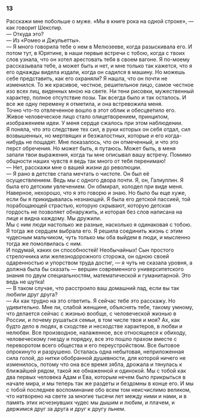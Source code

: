 ### 13 {-}

Расскажи мне побольше о муже. «Мы в книге рока на одной строке», — как говорит Шекспир.<br/> — Откуда это?<br/> — Из «Ромео и Джульетты».<br/> — Я много говорила тебе о нем в Мелюзееве, когда разыскивала его. И потом тут, в Юрятине, в наши первые встречи с тобою, когда с твоих слов узнала, что он хотел арестовать тебя в своем вагоне. Я по-моему рассказывала тебе, а может быть и нет, и мне только так кажется, что я его однажды видела издали, когда он садился в машину. Но можешь себе представить, как его охраняли? Я нашла, что он почти не изменился. То же красивое, честное, решительное лицо, самое честное изо всех лиц, виденных мною на свете. Ни тени рисовки, мужественный характер, полное отсутствие позы. Так всегда было и так осталось. И все же одну перемену я отметила, и она встревожила меня.<br/> Точно что-то отвлеченное вошло в этот облик и обесцветило его. Живое человеческое лицо стало олицетворением, принципом, изображением идеи. У меня сердце сжалось при этом наблюдении.<br/> Я поняла, что это следствие тех сил, в руки которых он себя отдал, сил возвышенных, но мертвящих и безжалостных, которые и его когда-нибудь не пощадят. Мне показалось, что он отмеченный, и что это перст обречения. Но может быть, я путаюсь. Может быть, в меня запали твои выражения, когда ты мне описывал вашу встречу. Помимо общности наших чувств я ведь так много от тебя перенимаю!<br/> — Нет, расскажи мне о вашей жизни до революции.<br/> — Я рано в детстве стала мечтать о чистоте. Он был её осуществлением. Ведь мы с одного двора почти. Я, он, Галиуллин. Я была его детским увлечением. Он обмирал, холодел при виде меня. Наверное, нехорошо, что я это говорю и знаю. Но было бы еще хуже, если бы я прикидывалась незнающей. Я была его детской пассией, той порабощающей страстью, которую скрывают, которую детская гордость не позволяет обнаружить, и которая без слов написана на лице и видна каждому. Мы дружили.<br/> Мы с ним люди настолько же разные, насколько я одинаковая с тобою. Я тогда же сердцем выбрала его. Я решила соединить жизнь с этим чудесным мальчиком, чуть только мы оба выйдем в люди, и мысленно тогда же помолвилась с ним.<br/> И подумай, каких он способностей! Необычайных! Сын простого стрелочника или железнодорожного сторожа, он одною своей одаренностью и упорством труда достиг, — я чуть не сказала уровня, а должна была бы сказать — вершин современного университетского знания по двум специальностям, математической и гуманитарной. Это ведь не шутка!<br/> — В таком случае, что расстроило ваш домашний лад, если вы так любили друг друга?<br/> — Ах как трудно на это ответить. Я сейчас тебе это расскажу. Но удивительно. Мне ли, слабой женщине, объяснять тебе, такому умному, что делается сейчас с жизнью вообще, с человеческой жизнью в России, и почему рушаться семьи, в том числе твоя и моя? Ах, как будто дело в людях, в сходстве и несходстве характеров, в любви и нелюбви. Все производное, налаженное, все относящееся к обиходу, человеческому гнезду и порядку, все это пошло прахом вместе с переворотом всего общества и его переустройством. Все бытовое опрокинуто и разрушено. Осталась одна небытовая, неприложенная сила голой, до нитки обобранной душевности, для которой ничего не изменилось, потому что она все время зябла, дрожала и тянулась к ближайшей рядом, такой же обнаженной и одинокой. Мы с тобой как два первых человека Адам и Ева, которым нечем было прикрыться в начале мира, и мы теперь так же раздеты и бездомны в конце его. И мы с тобой последнее воспоминание обо всем том неисчислимо великом, что натворено на свете за многие тысячи лет между ними и нами, и в память этих исчезнувших чудес мы дышим и любим, и плачем, и держимся друг за друга и друг к другу льнем.

